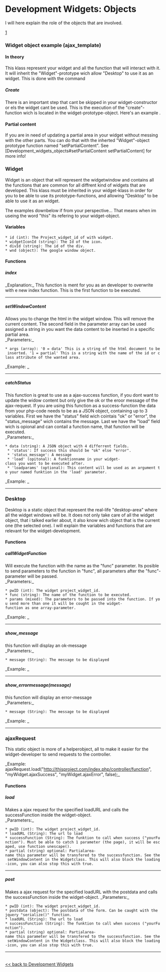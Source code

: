 = Development Widgets: Objects =
I will here explain the role of the objects that are involved. 

[http://dennissangmo.se/JS_Widget_Str.jpg]


===Widget object example (ajax_template)===
   
====In theory====
This klass represent your widget and all the function that will interact with it. It will inherit the "Widget"-prototype wich allow "Desktop" to use it as an widget. This is done with the command 
{{{yourKlassName.Inherits(Widget);}}} 

=====Create=====
There is an important step that cant be skipped in your widget-constructor or els the widget cant be used. This is the execution of the "create"-function wich is located in the widget-prototype-object. Here's an example {{{this.create(id, wnd_options, partialClasses);}}}.

====Partial content====
If you are in need of updating a partial area in your widget without messing with the other parts. You can do that with the inherted "Widget"-object prototype function named "setPartialContent". See [Development_widgets_objects#setPartialContent setPartialContent] for more info!


===Widget===
Widget is an object that will represent the widgetwindow and contains all the functions that are common for all diffrent kind of widgets that are developed. This klass must be inherited in your widget-klass in order for you to be able to use its prototype-functions, and allowing "Desktop" to be able to use it as an widget.

The examples downbelow if from your perspective... That means when im useing the word "this" its refering to your widget-object.

====Variables====
 * id (int): The Project_widget_id of with widget. {{{this.id}}}
 * widgetIconId (string): The Id of the icon. {{{this.widgetIconId}}}
 * divId (string): The id of the div. {{{this.divId}}}
 * wnd (object): The google window object. {{{this.wnd}}}

====Functions====
=====index=====
_Explanation:_ This function is ment for you as an developer to overwrite with e new index function. This is the first function to be executed.

<hr>

=====setWindowContent=====
Allows you to change the html in the widget window. This will remove the current content. The second field in the parameter array can be used assigned a string in you want the data content to be inserted in a specific partial area.<br>
_Parameters:_
 * args (array): '0 = data' This is a string of the html document to be inserted. '1 = partial' This is a string with the name of the id or class attribute of the wanted area.
_Example: {{{this.setWindowContent(array("<b>Hello World</b>", "insideme"));}}}_

<hr>

=====catchStatus=====
This function is great to use as a ajax-success function, if you dont want to update the widow content but only give the ok or the eroor message of the ajax-request. If you are using this function as a success-function the data from your php-code needs to be as a JSON object, containing up to 3 variables. First we have the "status" field wich cointais "ok" or "error", the "status_message" wich contains the message. Last we have the "load" field wich is opional and can contail a function name, that function will be executed.<br>
_Parameters:_
 * data (string): A JSON object with 4 differrent fields.
  * 'status': If success this should be "ok" else "error".
  * 'status_message': A message
  * 'load' (opitonal): A funktionname in your widget-class you want to be executed after.
  * 'loadparams' (optional): This content will be used as an argument to your named funktion in the 'load' parameter.
_Example: {{{this.catchStatus('{"status":"ok","status_message":"Everything went ok!"});}}}_

<hr>

===Desktop===
Desktop is a static object that represent the real-life "desktop-area" where all the widget windows will be. It does not only take care of all the widget object, that i talked earlier about, it also know wich object that is the current one (the selected one). I will explain the variables and functions that are relevant for the widget-development. 

====Functions====
=====callWidgetFunction=====
Will execute the function with the name as the "func" parameter. Its posible to send parameters to the function in "func", all parameters after the "func"-parameter will be passed.<br>
_Parameters:_
 * pwID (int): The widget project_widget_id.
 * func (string): The name of the function to be executed.
 * params (mixed): The parameters to be passed into the function. If you send more than one it will be cought in the widget-function as one array-parameter.
_Example: {{{Desktop.callWidgetFunction(152, "saveForm", 1, "test");}}}_

<hr>

=====show_message=====
this function will display an ok-message<br>
_Parameters:_
 * message (String): The message to be displayed
_Example: {{{Desktop.show_message("Everything went ok!");}}}_

<hr>

=====show_errormessage(message)=====
this function will display an error-message<br>
_Parameters:_
 * message (String): The message to be displayed
_Example: {{{Desktop.show_errormessage("A error has occurred!");}}}_

<hr>

===ajaxRequest===
This static object is more of a helperobject, all to make it easier for the widget-developer to send requests to the controller.

_Example: ajaxRequest.load("http://thisproject.com/index.php/controller/function", "myWidget.ajaxSuccess", "myWidget.ajaxError", false);_

====Functions====
=====load=====
Makes a ajax request for the specified loadURL and calls the successFunction inside the widget-object.<br>
_Parameters:_
 * pwID (int): The widget project_widget_id.
 * loadURL (String): The url to load
 * successFunction (String): The funktion to call when success ("yourFunction"). Must be able to catch 1 parameter (the page), it will be escaped, use function unescape(). 
 * partial (string) optional: Partialarea-name this parameter will be transfered to the successfunction. See the setWindowContent in the Widgetclass. This will also block the loading-icon, you can also stop this with true.

<hr>

=====post=====
Makes a ajax request for the specified loadURL with the postdata and calls the successFunction inside the widget-object.
_Parameters:_
 * pwID (int): The widget project_widget_id.
 * postdata (object): The postdata of the form. Can be caught with the jquery "serialize()" function.
 * loadURL (String): The url to load
 * successFunction (String): The funktion to call when success ("yourFunction"). 
 * partial (string) optional: Partialarea-name this parameter will be transfered to the successfunction. See the setWindowContent in the Widgetclass. This will also block the loading-icon, you can also stop this with true.

<hr>

<p><br /><a href="https://code.google.com/p/onlineprojectplanner/wiki/Development_widgets"><< back to Development Widgets</a></p>